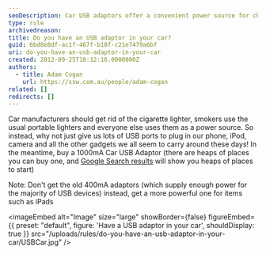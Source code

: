 ```yaml
---
seoDescription: Car USB adaptors offer a convenient power source for charging your devices on-the-go, suitable for iPads and other gadgets.
type: rule
archivedreason:
title: Do you have an USB adaptor in your car?
guid: 6bd8e8df-ac1f-467f-b18f-c21e7479a6bf
uri: do-you-have-an-usb-adaptor-in-your-car
created: 2012-09-25T18:12:16.0000000Z
authors:
  - title: Adam Cogan
    url: https://ssw.com.au/people/adam-cogan
related: []
redirects: []
---
```


Car manufacturers should get rid of the cigarette lighter, smokers use the usual portable lighters and everyone else uses them as a power source. So instead, why not just give us lots of USB ports to plug in our phone, iPod, camera and all the other gadgets we all seem to carry around these days!
In the meantime, buy a 1000mA Car USB Adaptor (there are heaps of places you can buy one, and [Google Search results](https://www.google.com/search?hl=en&q=usb+car+charger+adaptor) will show you heaps of places to start)

Note: Don't get the old 400mA adaptors (which supply enough power for the majority of USB devices) instead, get a more powerful one for items such as iPads


<imageEmbed
  alt="Image"
  size="large"
  showBorder={false}
  figureEmbed={{
    preset: "default",
    figure: 'Have a USB adaptor in your car',
    shouldDisplay: true
  }}
  src="/uploads/rules/do-you-have-an-usb-adaptor-in-your-car/USBCar.jpg"
/>